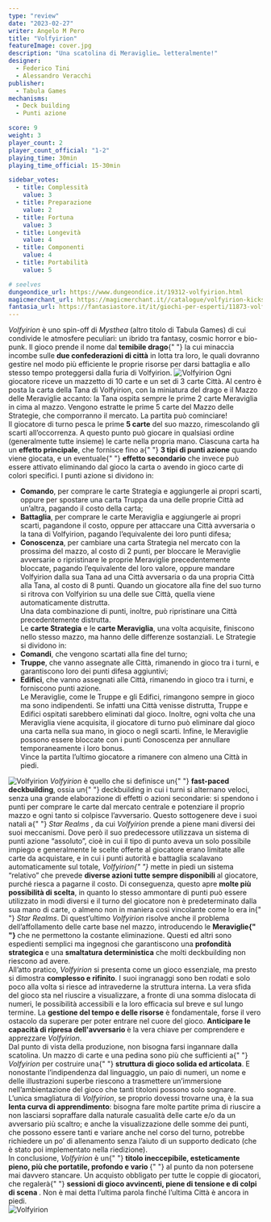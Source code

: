 ```yaml
---
type: "review"
date: "2023-02-27"
writer: Angelo M Pero
title: "Volfyirion"
featureImage: cover.jpg
description: "Una scatolina di Meraviglie… letteralmente!"
designer:
  - Federico Tini
  - Alessandro Veracchi
publisher:
  - Tabula Games
mechanisms:
  - Deck building
  - Punti azione

score: 9
weight: 3
player_count: 2
player_count_official: "1-2"
playing_time: 30min
playing_time_official: 15-30min

sidebar_votes:
  - title: Complessità
    value: 3
  - title: Preparazione
    value: 2
  - title: Fortuna
    value: 3
  - title: Longevità
    value: 4
  - title: Componenti
    value: 4
  - title: Portabilità
    value: 5

# seelves
dungeondice_url: https://www.dungeondice.it/19312-volfyirion.html
magicmerchant_url: https://magicmerchant.it//catalogue/volfyirion-kickstarter-edition-39796/
fantasia_url: https://fantasiastore.it/it/giochi-per-esperti/11873-volfyirion.html
---
```


<Setting>
  <em>Volfyirion </em>è uno spin-off di <em>Mysthea </em>(altro titolo di Tabula
  Games) di cui condivide le atmosfere peculiari: un ibrido tra fantasy, cosmic
  horror e bio-punk. Il gioco prende il nome dal <strong>temibile drago</strong>{" "}
  la cui minaccia incombe sulle <strong>due confederazioni di città</strong> in
  lotta tra loro, le quali dovranno gestire nel modo più efficiente le proprie
  risorse per darsi battaglia e allo stesso tempo proteggersi dalla furia di
  Volfyirion.
</Setting>

<img src="./game1.jpg" alt="Volfyirion" />

<Rules>
  Ogni giocatore riceve un mazzetto di 10 carte e un set di 3 carte Città. Al
  centro è posta la carta della Tana di Volfyirion, con la miniatura del drago e
  il Mazzo delle Meraviglie accanto: la Tana ospita sempre le prime 2 carte
  Meraviglia in cima al mazzo. Vengono estratte le prime 5 carte del Mazzo delle
  Strategie, che comporranno il mercato. La partita può cominciare!
  <br />
  Il giocatore di turno pesca le prime <strong>5 carte</strong> del suo mazzo,
  rimescolando gli scarti all’occorrenza. A questo punto può giocare in
  qualsiasi ordine (generalmente tutte insieme) le carte nella propria mano.
  Ciascuna carta ha un <strong>effetto principale</strong>, che fornisce fino a{" "}
  <strong>3 tipi di punti azione</strong> quando viene giocata, e un eventuale{" "}
  <strong>effetto secondario</strong> che invece può essere attivato eliminando
  dal gioco la carta o avendo in gioco carte di colori specifici. I punti azione
  si dividono in:
  <br />
  <ul>
    <li>
      <strong>Comando</strong>, per comprare le carte Strategia e aggiungerle ai
      propri scarti, oppure per spostare una carta Truppa da una delle proprie
      Città ad un’altra, pagando il costo della carta;
    </li>
    <li>
      <strong>Battaglia</strong>, per comprare le carte Meraviglia e aggiungerle
      ai propri scarti, pagandone il costo, oppure per attaccare una Città
      avversaria o la tana di Volfyirion, pagando l’equivalente dei loro punti
      difesa;
    </li>
    <li>
      <strong>Conoscenza</strong>, per cambiare una carta Strategia nel mercato
      con la prossima del mazzo, al costo di 2 punti, per bloccare le Meraviglie
      avversarie o ripristinare le proprie Meraviglie precedentemente bloccate,
      pagando l’equivalente del loro valore, oppure mandare Volfyirion dalla sua
      Tana ad una Città avversaria o da una propria Città alla Tana, al costo di
      8 punti. Quando un giocatore alla fine del suo turno si ritrova con
      Volfyirion su una delle sue Città, quella viene automaticamente distrutta.
      <br />
      Una data combinazione di punti, inoltre, può ripristinare una Città
      precedentemente distrutta.
      <br />
      Le <strong>carte Strategia</strong> e le <strong>carte Meraviglia</strong>,
      una volta acquisite, finiscono nello stesso mazzo, ma hanno delle differenze
      sostanziali. Le Strategie si dividono in:
    </li>
    <li>
      <strong>Comandi</strong>, che vengono scartati alla fine del turno;
    </li>
    <li>
      <strong>Truppe</strong>, che vanno assegnate alle Città, rimanendo in
      gioco tra i turni, e garantiscono loro dei punti difesa aggiuntivi;
    </li>
    <li>
      <strong>Edifici</strong>, che vanno assegnati alle Città, rimanendo in
      gioco tra i turni, e forniscono punti azione.
      <br />
      Le Meraviglie, come le Truppe e gli Edifici, rimangono sempre in gioco ma
      sono indipendenti. Se infatti una Città venisse distrutta, Truppe e
      Edifici ospitati sarebbero eliminati dal gioco. Inoltre, ogni volta che
      una Meraviglia viene acquisita, il giocatore di turno può eliminare dal
      gioco una carta nella sua mano, in gioco o negli scarti. Infine, le
      Meraviglie possono essere bloccate con i punti Conoscenza per annullare
      temporaneamente i loro bonus.
      <br />
      Vince la partita l’ultimo giocatore a rimanere con almeno una Città in
      piedi.
    </li>
  </ul>
</Rules>

<img src="./game2.jpg" alt="Volfyirion" />

<Feedback>
  <em>Volfyirion </em>è quello che si definisce un{" "}
  <strong>fast-paced deckbuilding</strong>, ossia un{" "}
  <Link to="/mechanisms/deck-building">deckbuilding</Link> in cui i turni si
  alternano veloci, senza una grande elaborazione di effetti o azioni
  secondarie: si spendono i punti per comprare le carte dal mercato centrale e
  potenziare il proprio mazzo e ogni tanto si colpisce l’avversario. Questo
  sottogenere deve i suoi natali a{" "}
  <Link to="/reviews/star-realms">
    <em>Star Realms</em>
  </Link>
  , da cui <em>Volfyirion </em>prende a piene mani diversi dei suoi meccanismi. Dove
  però il suo predecessore utilizzava un sistema di punti azione “assoluto”, cioè
  in cui il tipo di punto aveva un solo possibile impiego e generalmente le scelte
  offerte al giocatore erano limitate alle carte da acquistare, e in cui i punti
  autorità e battaglia scalavano automaticamente sul totale, <em>
    Volfyirion{" "}
  </em>mette in piedi un sistema “relativo” che prevede <strong>
    diverse azioni tutte sempre disponibili
  </strong> al giocatore, purché riesca a pagarne il costo. Di conseguenza, questo
  apre <strong>molte più possibilità di scelta</strong>, in quanto lo stesso ammontare
  di punti può essere utilizzato in modi diversi e il turno del giocatore non è predeterminato
  dalla sua mano di carte, o almeno non in maniera così vincolante come lo era in{" "}
  <em>Star Realms</em>. Di quest’ultimo <em>Volfyirion </em>risolve anche il problema
  dell’affollamento delle carte base nel mazzo, introducendo le <strong>
    Meraviglie{" "}
  </strong>che ne permettono la costante eliminazione. Questi ed altri sono espedienti
  semplici ma ingegnosi che garantiscono una <strong>
    profondità strategica
  </strong> e una <strong>smaltatura deterministica</strong> che molti deckbuilding
  non riescono ad avere.
  <br />
  All’atto pratico, <em>Volfyirion </em>si presenta come un gioco essenziale, ma
  presto si dimostra <strong>complesso e rifinito</strong>. I suoi ingranaggi sono
  ben rodati e solo poco alla volta si riesce ad intravederne la struttura interna.
  La vera sfida del gioco sta nel riuscire a visualizzare, a fronte di una somma
  dislocata di numeri, le possibilità accessibili e la loro efficacia sul breve e
  sul lungo termine. La <strong>gestione del tempo e delle risorse</strong> è fondamentale,
  forse il vero ostacolo da superare per poter entrare nel cuore del gioco. <strong>
    Anticipare le capacità di ripresa dell'avversario
  </strong> è la vera chiave per comprendere e apprezzare <em>Volfyirion</em>.<br />
  Dal punto di vista della produzione, non bisogna farsi ingannare dalla
  scatolina. Un mazzo di carte e una pedina sono più che sufficienti a{" "}
  <em>Volfyirion </em>per costruire una{" "}
  <strong>struttura di gioco solida ed articolata</strong>. E nonostante
  l’indipendenza dal linguaggio, un paio di numeri, un nome e delle
  illustrazioni superbe riescono a trasmettere un’immersione nell’ambientazione
  del gioco che tanti titoloni possono solo sognare.
  <br />
  L’unica smagliatura di <em>Volfyirion</em>, se proprio dovessi trovarne una, è
  la sua <strong>lenta curva di apprendimento</strong>: bisogna fare molte
  partite prima di riuscire a non lasciarsi sopraffare dalla naturale casualità
  delle carte e/o da un avversario più scaltro; e anche la visualizzazione delle
  somme dei punti, che possono essere tanti e variare anche nel corso del turno,
  potrebbe richiedere un po’ di allenamento senza l’aiuto di un supporto
  dedicato (che è stato poi implementato nella riedizione).
  <br />
  In conclusione, <em>Volfyirion</em> è un{" "}
  <strong>
    titolo ineccepibile, esteticamente pieno, più che portatile, profondo e
    vario
  </strong>{" "}
  al punto da non potersene mai davvero stancare. Un acquisto obbligato per
  tutte le coppie di giocatori, che regalerà{" "}
  <strong>
    sessioni di gioco avvincenti, piene di tensione e di colpi di scena
  </strong>
  . Non è mai detta l’ultima parola finché l’ultima Città è ancora in piedi.
  <br />
</Feedback>

<img src="./game3.jpg" alt="Volfyirion" />
